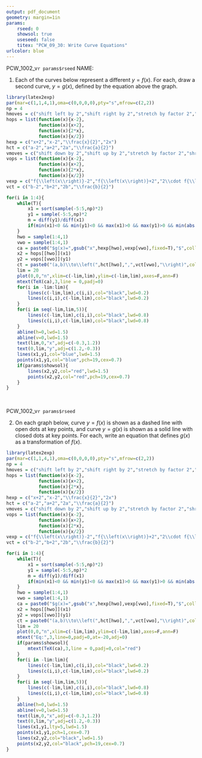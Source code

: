 ```yaml
---
output: pdf_document
geometry: margin=1in 
params:
    rseed: 0
    showsol: true
    useseed: false
    titex: "PCW_09_30: Write Curve Equations"
urlcolor: blue
---
```



PCW_1002_v`r params$rseed` \hspace{1in} NAME: \vspace{5pt} \hrule


1. Each of the curves below represent a different $y=f(x)$. For each, draw a second curve, $y=g(x)$, defined by the equation above the graph.

```r
library(latex2exp)
par(mar=c(1,1,4,1),oma=c(0,0,0,0),pty="s",mfrow=c(2,2))
np = 4
hmoves = c("shift left by 2","shift right by 2","stretch by factor 2","shrink by factor 2")
hops = list(function(x){x-2},
            function(x){x+2},
            function(x){2*x},
            function(x){x/2})
hexp = c("x+2","x-2","\\frac{x}{2}","2x")
hct = c("a-2","a+2","2a","\\frac{a}{2}")
vmoves = c("shift down by 2","shift up by 2","stretch by factor 2","shrink by factor 2")
vops = list(function(x){x-2},
            function(x){x+2},
            function(x){2*x},
            function(x){x/2})
vexp = c("f{\\left(x\\right)}-2","f{\\left(x\\right)}+2","2\\cdot f{\\left(x\\right)}","\\frac{f{\\left(x\\right)}}{2}")
vct = c("b-2","b+2","2b","\\frac{b}{2}")

for(i in 1:4){
    while(T){
        x1 = sort(sample(-5:5,np)*2)
        y1 = sample(-5:5,np)*2
        m = diff(y1)/diff(x1)
        if(min(x1)<0 && min(y1)<0 && max(x1)>0 && max(y1)>0 && min(abs(diff(m)))>0){break}
    }
    hwo = sample(1:4,1)
    vwo = sample(1:4,1)
    ca = paste0("$g(x)=",gsub("x",hexp[hwo],vexp[vwo],fixed=T),"$",collapse="")
    x2 = hops[[hwo]](x1)
    y2 = vops[[vwo]](y1)
    ct = paste0("(a,b)\\to\\left(",hct[hwo],",",vct[vwo],"\\right)",collapse="")
    lim = 20
    plot(0,0,"n",xlim=c(-lim,lim),ylim=c(-lim,lim),axes=F,ann=F)
    mtext(TeX(ca),3,line = 0,padj=0)
    for(i in -lim:lim){
        lines(c(-lim,lim),c(i,i),col="black",lwd=0.2)
        lines(c(i,i),c(-lim,lim),col="black",lwd=0.2)
    }
    for(i in seq(-lim,lim,5)){
        lines(c(-lim,lim),c(i,i),col="black",lwd=0.8)
        lines(c(i,i),c(-lim,lim),col="black",lwd=0.8)
    }
    abline(h=0,lwd=1.5)
    abline(v=0,lwd=1.5)
    text(lim,0,"x",adj=c(-0.3,1.2))
    text(0,lim,"y",adj=c(1.2,-0.3))
    lines(x1,y1,col="blue",lwd=1.5)
    points(x1,y1,col="blue",pch=19,cex=0.7)
    if(params$showsol){
        lines(x2,y2,col="red",lwd=1.5)
        points(x2,y2,col="red",pch=19,cex=0.7)
    }
}

```
\

\newpage

PCW_1002_v`r params$rseed` \vspace{5pt} \hrule

2. On each graph below, curve $y=f(x)$ is shown as a dashed line with open dots at key points, and curve $y=g(x)$ is shown as a solid line with closed dots at key points. For each, write an equation that defines $g(x)$ as a transformation of $f(x)$.

```r
library(latex2exp)
par(mar=c(1,1,4,1),oma=c(0,0,0,0),pty="s",mfrow=c(2,2))
np = 4
hmoves = c("shift left by 2","shift right by 2","stretch by factor 2","shrink by factor 2")
hops = list(function(x){x-2},
            function(x){x+2},
            function(x){2*x},
            function(x){x/2})
hexp = c("x+2","x-2","\\frac{x}{2}","2x")
hct = c("a-2","a+2","2a","\\frac{a}{2}")
vmoves = c("shift down by 2","shift up by 2","stretch by factor 2","shrink by factor 2")
vops = list(function(x){x-2},
            function(x){x+2},
            function(x){2*x},
            function(x){x/2})
vexp = c("f{\\left(x\\right)}-2","f{\\left(x\\right)}+2","2\\cdot f{\\left(x\\right)}","\\frac{f{\\left(x\\right)}}{2}")
vct = c("b-2","b+2","2b","\\frac{b}{2}")

for(i in 1:4){
    while(T){
        x1 = sort(sample(-5:5,np)*2)
        y1 = sample(-5:5,np)*2
        m = diff(y1)/diff(x1)
        if(min(x1)<0 && min(y1)<0 && max(x1)>0 && max(y1)>0 && min(abs(diff(m)))>0){break}
    }
    hwo = sample(1:4,1)
    vwo = sample(1:4,1)
    ca = paste0("$g(x)=",gsub("x",hexp[hwo],vexp[vwo],fixed=T),"$",collapse="")
    x2 = hops[[hwo]](x1)
    y2 = vops[[vwo]](y1)
    ct = paste0("(a,b)\\to\\left(",hct[hwo],",",vct[vwo],"\\right)",collapse="")
    lim = 20
    plot(0,0,"n",xlim=c(-lim,lim),ylim=c(-lim,lim),axes=F,ann=F)
    mtext("Eq:",3,line=0,padj=0,at=-20,adj=0)
    if(params$showsol){
        mtext(TeX(ca),3,line = 0,padj=0,col="red")
    }
    for(i in -lim:lim){
        lines(c(-lim,lim),c(i,i),col="black",lwd=0.2)
        lines(c(i,i),c(-lim,lim),col="black",lwd=0.2)
    }
    for(i in seq(-lim,lim,5)){
        lines(c(-lim,lim),c(i,i),col="black",lwd=0.8)
        lines(c(i,i),c(-lim,lim),col="black",lwd=0.8)
    }
    abline(h=0,lwd=1.5)
    abline(v=0,lwd=1.5)
    text(lim,0,"x",adj=c(-0.3,1.2))
    text(0,lim,"y",adj=c(1.2,-0.3))
    lines(x1,y1,lty=5,lwd=1.5)
    points(x1,y1,pch=1,cex=0.7)
    lines(x2,y2,col="black",lwd=1.5)
    points(x2,y2,col="black",pch=19,cex=0.7)
}

```




